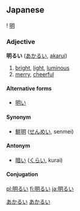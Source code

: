 ==Japanese==
{{ja-kanjitab-top}}
! [[明]]
{{ja-kanjitab-bottom}}
===Adjective===
'''明るい''' ([[あかるい]], [[akarui]])
# [[bright]], [[light]], [[luminous]]
# [[merry]], [[cheerful]]

====Alternative forms====
*[[明い]]

====Synonym====
* [[鮮明]] ([[せんめい]], senmei)

====Antonym====
*[[暗い]] ([[くらい]], kurai)

====Conjugation====
{{ja-i|明る|あかる|akaru}}

[[Category:Japanese language|あかるい]]
[[Category:い-Adjectives|あかるい]]

[[pl:明るい]]
[[fi:明るい]]
[[ja:明るい]]